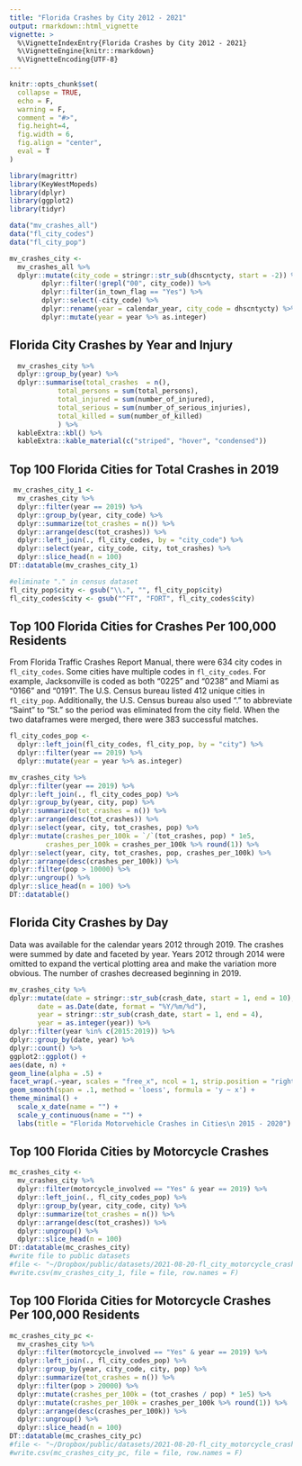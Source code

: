 ```yaml
---
title: "Florida Crashes by City 2012 - 2021"
output: rmarkdown::html_vignette
vignette: >
  %\VignetteIndexEntry{Florida Crashes by City 2012 - 2021}
  %\VignetteEngine{knitr::rmarkdown}
  %\VignetteEncoding{UTF-8}
---
```


```r
knitr::opts_chunk$set(
  collapse = TRUE,
  echo = F,
  warning = F,
  comment = "#>",
  fig.height=4,
  fig.width = 6,
  fig.align = "center",
  eval = T
)
```

```r
library(magrittr)
library(KeyWestMopeds)
library(dplyr)
library(ggplot2)
library(tidyr)
```


```r
data("mv_crashes_all")
data("fl_city_codes")
data("fl_city_pop")
```

```r
mv_crashes_city <-
  mv_crashes_all %>% 
  dplyr::mutate(city_code = stringr::str_sub(dhscntycty, start = -2)) %>%
        dplyr::filter(!grepl("00", city_code)) %>%
        dplyr::filter(in_town_flag == "Yes") %>%
        dplyr::select(-city_code) %>%
        dplyr::rename(year = calendar_year, city_code = dhscntycty) %>%
        dplyr::mutate(year = year %>% as.integer)
```

## Florida City Crashes by Year and Injury

```r

  mv_crashes_city %>% 
  dplyr::group_by(year) %>% 
  dplyr::summarise(total_crashes  = n(),
            total_persons = sum(total_persons),
            total_injured = sum(number_of_injured),
            total_serious = sum(number_of_serious_injuries),
            total_killed = sum(number_of_killed)
            ) %>%
  kableExtra::kbl() %>%
  kableExtra::kable_material(c("striped", "hover", "condensed"))
```


## Top 100 Florida Cities for Total Crashes in 2019

```r
 mv_crashes_city_1 <-
  mv_crashes_city %>% 
  dplyr::filter(year == 2019) %>% 
  dplyr::group_by(year, city_code) %>% 
  dplyr::summarize(tot_crashes = n()) %>% 
  dplyr::arrange(desc(tot_crashes)) %>% 
  dplyr::left_join(., fl_city_codes, by = "city_code") %>% 
  dplyr::select(year, city_code, city, tot_crashes) %>% 
  dplyr::slice_head(n = 100)
DT::datatable(mv_crashes_city_1)

```


```r

#eliminate "." in census dataset
fl_city_pop$city <- gsub("\\.", "", fl_city_pop$city)
fl_city_codes$city <- gsub("^FT", "FORT", fl_city_codes$city)

```


## Top 100 Florida Cities for Crashes Per 100,000 Residents

From Florida Traffic Crashes Report Manual, there were 634 city codes in `fl_city_codes`. Some cities have multiple codes in `fl_city_codes`.  For example, Jacksonville is coded as both "0225" and "0238" and Miami as "0166" and "0191". The U.S. Census bureau listed 412 unique cities in `fl_city_pop`. Additionally, the U.S. Census bureau also used "." to abbreviate "Saint" to "St." so the period was eliminated from the city field. When the two dataframes were merged, there were 383 successful matches.


```r

fl_city_codes_pop <- 
  dplyr::left_join(fl_city_codes, fl_city_pop, by = "city") %>% 
  dplyr::filter(year == 2019) %>% 
  dplyr::mutate(year = year %>% as.integer)

```


```r

mv_crashes_city %>% 
dplyr::filter(year == 2019) %>% 
dplyr::left_join(., fl_city_codes_pop) %>% 
dplyr::group_by(year, city, pop) %>% 
dplyr::summarize(tot_crashes = n()) %>% 
dplyr::arrange(desc(tot_crashes)) %>% 
dplyr::select(year, city, tot_crashes, pop) %>% 
dplyr::mutate(crashes_per_100k = `/`(tot_crashes, pop) * 1e5,
         crashes_per_100k = crashes_per_100k %>% round(1)) %>% 
dplyr::select(year, city, tot_crashes, pop, crashes_per_100k) %>% 
dplyr::arrange(desc(crashes_per_100k)) %>% 
dplyr::filter(pop > 10000) %>% 
dplyr::ungroup() %>% 
dplyr::slice_head(n = 100) %>% 
DT::datatable()

```

## Florida City Crashes by Day

Data was available for the calendar years 2012 through 2019.  The crashes were summed by date and faceted by year.  Years 2012 through 2014 were omitted to expand the vertical plotting area and make the variation more obvious. The number of crashes decreased beginning in 2019. 

```r

mv_crashes_city %>% 
dplyr::mutate(date = stringr::str_sub(crash_date, start = 1, end = 10),
       date = as.Date(date, format = "%Y/%m/%d"),
       year = stringr::str_sub(crash_date, start = 1, end = 4),
       year = as.integer(year)) %>% 
dplyr::filter(year %in% c(2015:2019)) %>% 
dplyr::group_by(date, year) %>% 
dplyr::count() %>% 
ggplot2::ggplot() +
aes(date, n) + 
geom_line(alpha = .5) + 
facet_wrap(.~year, scales = "free_x", ncol = 1, strip.position = "right") +
geom_smooth(span = .1, method = 'loess', formula = 'y ~ x') +
theme_minimal() +
  scale_x_date(name = "") +
  scale_y_continuous(name = "") +
  labs(title = "Florida Motorvehicle Crashes in Cities\n 2015 - 2020")

```


## Top 100 Florida Cities by Motorcycle Crashes

```r
mc_crashes_city <-
  mv_crashes_city %>% 
  dplyr::filter(motorcycle_involved == "Yes" & year == 2019) %>% 
  dplyr::left_join(., fl_city_codes_pop) %>% 
  dplyr::group_by(year, city_code, city) %>% 
  dplyr::summarize(tot_crashes = n()) %>% 
  dplyr::arrange(desc(tot_crashes)) %>% 
  dplyr::ungroup() %>% 
  dplyr::slice_head(n = 100)
DT::datatable(mc_crashes_city)
#write file to public datasets
#file <- "~/Dropbox/public/datasets/2021-08-20-fl_city_motorcycle_crashes_total.csv"
#write.csv(mv_crashes_city_1, file = file, row.names = F)
```

## Top 100 Florida Cities for Motorcycle Crashes Per 100,000 Residents

```r
mc_crashes_city_pc <-
  mv_crashes_city %>% 
  dplyr::filter(motorcycle_involved == "Yes" & year == 2019) %>% 
  dplyr::left_join(., fl_city_codes_pop) %>%
  dplyr::group_by(year, city_code, city, pop) %>% 
  dplyr::summarize(tot_crashes = n()) %>% 
  dplyr::filter(pop > 20000) %>% 
  dplyr::mutate(crashes_per_100k = (tot_crashes / pop) * 1e5) %>% 
  dplyr::mutate(crashes_per_100k = crashes_per_100k %>% round(1)) %>% 
  dplyr::arrange(desc(crashes_per_100k)) %>% 
  dplyr::ungroup() %>% 
  dplyr::slice_head(n = 100) 
DT::datatable(mc_crashes_city_pc)
#file <- "~/Dropbox/public/datasets/2021-08-20-fl_city_motorcycle_crashes_per_100k.csv"
#write.csv(mc_crashes_city_pc, file = file, row.names = F)
```

